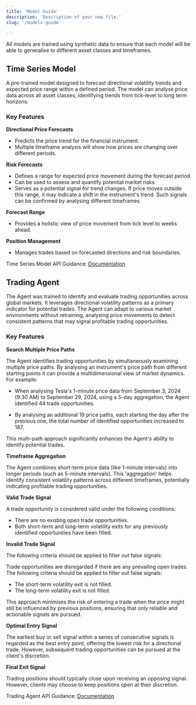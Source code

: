 ```yaml
---
title: 'Model Guide'
description: 'Description of your new file.'
slug: '/models-guide'

---
```



<Tip>All models are trained using synthetic data to ensure that each model will be able to generalise to different asset classes and timeframes.</Tip>

## Time Series Model 

A pre-trained model designed to forecast directional volatility trends and expected price range within a defined period. The model can analyse price data across all asset classes, identifying trends from tick-level to long term horizons. 

### Key Features

**Directional Price Forecasts**

- Predicts the price trend for the financial instrument.
- Multiple timeframe analysis will show how prices are changing over different periods.

**Risk Forecasts**

- Defines a range for expected price movement during the forecast period
- Can be used to assess and quantify potential market risks
- Serves as a potential signal for trend changes. If price moves outside this range, it may indicate a shift in the instrument's trend. Such signals can be confirmed by analysing different timeframes

**Forecast Range**

- Provides a holistic view of price movement from tick level to weeks ahead.

**Position Management**

- Manages trades based on forecasted directions and risk boundaries.




Time Series Model API Guidance: [Documentation](https://docs.sumtyme.ai/ts-model)





## Trading Agent

The Agent was trained to identify and evaluate trading opportunities across global markets. It leverages directional volatility patterns as a primary indicator for potential trades. The Agent can adapt to various market environments without retraining, analysing price movements to detect consistent patterns that may signal profitable trading opportunities.

### Key Features

**Search Multiple Price Paths**

The Agent identifies trading opportunities by simultaneously examining multiple price paths. By analysing an instrument's price path from different starting points it can provide a multidimensional view of market dynamics. For example:

- When analysing Tesla's 1-minute price data from September 3, 2024 (9:30 AM) to September 29, 2024, using a 5-day aggregation, the Agent identified 44 trade opportunities.

- By analysing an additional 19 price paths, each starting the day after the previous one, the total number of identified opportunities increased to 187.

This multi-path approach significantly enhances the Agent's ability to identify potential trades.

**Timeframe Aggregation**

The Agent combines short-term price data (like 1-minute intervals) into longer periods (such as 5-minute intervals). This 'aggregation' helps identify consistent volatility patterns across different timeframes, potentially indicating profitable trading opportunities.

**Valid Trade Signal**

A trade opportunity is considered valid under the following conditions:

- There are no existing open trade opportunities.
- Both short-term and long-term volatility exits for any previously identified opportunities have been filled.

**Invalid Trade Signal**

The following criteria should be applied to filter out false signals:

Trade opportunities are disregarded if there are any prevailing open trades.
The following criteria should be applied to filter out false signals:
- The short-term volatility exit is not filled.
- The long-term volatility exit is not filled.

This approach minimises the risk of entering a trade when the price might still be influenced by previous positions, ensuring that only reliable and actionable signals are pursued. 

**Optimal Entry Signal**

The earliest buy or sell signal within a series of consecutive signals is regarded as the best entry point, offering the lowest risk for a directional trade. However, subsequent trading opportunities can be pursued at the client's discretion.

**Final Exit Signal**

Trading positions should typically close upon receiving an opposing signal. However, clients may choose to keep positions open at their discretion.


Trading Agent API Guidance: [Documentation](https://docs.sumtyme.ai/ts-model)